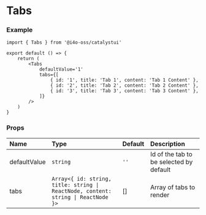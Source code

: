 
# Tabs

<DemoCard>
	<Tabs
		defaultValue='1'
		tabs={[
			{ id: '1', title: 'Tab 1', content: 'Tab 1 Content' },
			{ id: '2', title: 'Tab 2', content: 'Tab 2 Content' },
			{ id: '3', title: 'Tab 3', content: 'Tab 3 Content' },
		]}
	/>
</DemoCard>

### Example

```tsx
import { Tabs } from '@i4o-oss/catalystui'

export default () => {
	return (
		<Tabs
			defaultValue='1'
			tabs={[
				{ id: '1', title: 'Tab 1', content: 'Tab 1 Content' },
				{ id: '2', title: 'Tab 2', content: 'Tab 2 Content' },
				{ id: '3', title: 'Tab 3', content: 'Tab 3 Content' },
			]}
		/>
	)
}
```

### Props

| Name         | Type                                                                              | Default | Description                             |
| :----------- | :-------------------------------------------------------------------------------- | :------ | :-------------------------------------- |
| defaultValue | `string`                                                                          | `''`    | Id of the tab to be selected by default |
| tabs         | `Array<{ id: string, title: string \| ReactNode, content: string \| ReactNode }>` | []      | Array of tabs to render                 |
